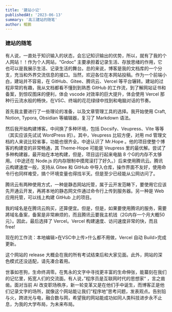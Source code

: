 ```yaml
---
title: '建站小记'
publishedAt: '2023-06-13'
summary: '高三建站的随笔'
author: 鲲鹏
---
```


### 建站的随笔

有人说，一直处于知识输入的状态，会忘记知识输出的优势，所以，就有了我的个人网站！！作为个人网站，“Grdoc” 主要承担着记录生活、存放思绪的作用，它也可以是我展示生活、记录生活的舞台。总的来说，博客是我的文档库的一个分支，充当和外界交流信息的接口。当然，欢迎各位在本网站投稿。作为一个前端小白，建站并不容易，在 GitHub、Gitee、腾讯云、Vercel 等平台辗转。建站的过程非常的有趣，我从文档都看不懂到到熟悉 GitHub 的工作流，到了解网站证书和备案，到惊叹图床的便利，体会 vscode 对效率的巨大提升，体会使用 Vercel 那种行云流水般的畅快，在VSC、终端的花花绿绿中找到和电脑对话的节奏。

首先我主要进行了一些理论的准备，以及文章管理工具的选择。我开始使用 Craft, Notion, Typora, Obsidian 等编辑器，复习了 Markdown 语法。

然后我开始构建博客。中间换了多种环境，包括 Docsify、Veupress、Vite 等等（其实应该先试试 WordPress 的）。其中，Veupress 比较方便，对用 md 管理文档的人来说比较省事，功能也很齐全。中途认识了 Mr.Hope 。他的项目使整个博客的构建变的非常畅通，其 Theme-Hope 可能是 Veupress 里的最优解。尝试了多种构建器，最开始在本地构建，但是，项目运行起来电脑 8 个G的内存不太够用。（中途还在 Node.js 的内存限制中摸爬滚打了好久。）后来使用腾讯云。腾讯云构建速度一般，支持从 Gitee 和 GitHub 中导入仓库，操作界面不友好，使用命令行也同样难受，搞个环境变量也得找半天。但是至少已经能从公网访问了。

腾讯云有两种使用方式，一种是静态网站托管，属于云开发范畴下，要使用它应该先开通云开发，再將本地的静态网文件通过命令行上传到服务器。另一种是 Web 应用托管，可以线上构建 GitHub 上的项目。

我的域名是在腾讯云购买，还算便宜。但是，但是，如果要使用腾讯的服务，需要將域名备案，备案是非常麻烦的，而且腾讯云要我主机钱（2G内存一个月大概50元）。因此，最后选择了 Vercel。Vercel 构建速度、访问速度非常的快，而且free!

现在的工作流：本地编辑>在VSC中上传>什么都不用做，Vercel 自动 Build>完成更新。

这个网站的 release 大概会在我的所有考试结束后和大家见面。此外，网站的深色模式还没适配，请先凑合着用。

世事如苍狗，生命终凋零。在隽永的文字中寻找更丰富的生命伸张，能纂刻在我们的记忆里，拓宽人们的交流面。有人说，”程序员是互联网时代的思想家“ ，言之凿凿。面对当前 AI 改变职场秩序，新一轮变革又是在他们手中诞生，而博客正是他们记录文字的场所，就像这个网站能让我们“程序地”思考问题，发表观点。告别铅与火，跨进光与电，融合数与网，希望我的网站能成功如同人类科技进步永不止息，为我的大学布局，为未来布局。
